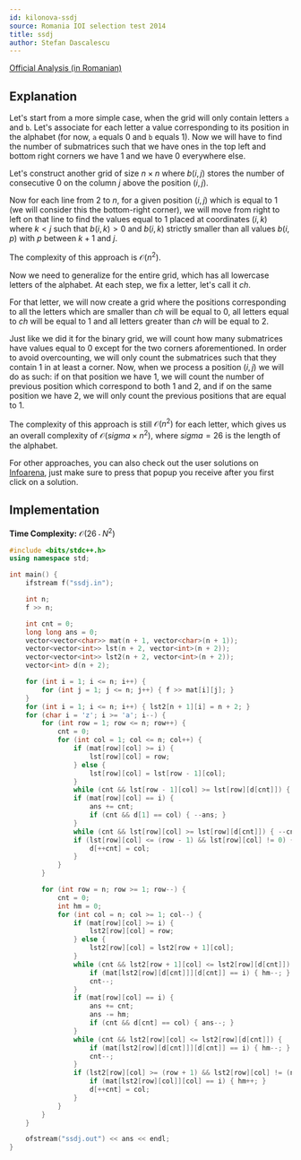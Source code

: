 ```yaml
---
id: kilonova-ssdj
source: Romania IOI selection test 2014
title: ssdj
author: Stefan Dascalescu
---
```


[Official Analysis (in Romanian)](https://github.com/roalgo-discord/Romanian-Olympiad-Solutions/blob/main/Baraj%20%2B%20Lot%20Seniori%20(IOI%20team%20selection%20tests)/2014/Lot%201/sol-ssdj.pdf)

## Explanation

Let's start from a more simple case, when the grid will only contain letters `a` and `b`. Let's associate for each letter a value corresponding to its position in the alphabet (for now, `a` equals $0$ and `b` equals $1$). Now we will have to find the number of submatrices such that we have ones in the top left and bottom right corners we have $1$ and we have $0$ everywhere else.

Let's construct another grid of size $n \times n$ where $b(i, j)$ stores the number of consecutive $0$ on the column $j$ above the position $(i, j)$.

Now for each line from $2$ to $n$, for a given position $(i, j)$ which is equal to $1$ (we will consider this the bottom-right corner), we will move from right to left on that line to find the values equal to $1$ placed at coordinates $(i, k)$ where $k < j$ such that $b(i, k) > 0$ and $b(i, k)$ strictly smaller than all values $b(i, p)$ with $p$ between $k+1$ and $j$.

The complexity of this approach is $\mathcal{O}(n^2)$.

Now we need to generalize for the entire grid, which has all lowercase letters of the alphabet. At each step, we fix a letter, let's call it $ch$.

For that letter, we will now create a grid where the positions corresponding to all the letters which are smaller than $ch$ will be equal to $0$, all letters equal to $ch$ will be equal to $1$ and all letters greater than $ch$ will be equal to $2$.

Just like we did it for the binary grid, we will count how many submatrices have values equal to $0$ except for the two corners aforementioned. In order to avoid overcounting, we will only count the submatrices such that they contain $1$ in at least a corner. Now, when we process a position $(i, j)$ we will do as such: if on that position we have $1$, we will count the number of previous position which correspond to both $1$ and $2$, and if on the same position we have $2$, we will only count the previous positions that are equal to $1$.

The complexity of this approach is still $\mathcal{O}(n^2)$ for each letter, which gives us an overall complexity of $\mathcal{O}(sigma \times n^2)$, where $sigma = 26$ is the length of the alphabet.

For other approaches, you can also check out the user solutions on [Infoarena](https://infoarena.ro/monitor?task=ssdj), just make sure to press that popup you receive after you first click on a solution.

## Implementation

**Time Complexity:** $\mathcal{O}(26 \cdot N^2)$

<LanguageSection>
<CPPSection>

```cpp
#include <bits/stdc++.h>
using namespace std;

int main() {
	ifstream f("ssdj.in");

	int n;
	f >> n;

	int cnt = 0;
	long long ans = 0;
	vector<vector<char>> mat(n + 1, vector<char>(n + 1));
	vector<vector<int>> lst(n + 2, vector<int>(n + 2));
	vector<vector<int>> lst2(n + 2, vector<int>(n + 2));
	vector<int> d(n + 2);

	for (int i = 1; i <= n; i++) {
		for (int j = 1; j <= n; j++) { f >> mat[i][j]; }
	}
	for (int i = 1; i <= n; i++) { lst2[n + 1][i] = n + 2; }
	for (char i = 'z'; i >= 'a'; i--) {
		for (int row = 1; row <= n; row++) {
			cnt = 0;
			for (int col = 1; col <= n; col++) {
				if (mat[row][col] >= i) {
					lst[row][col] = row;
				} else {
					lst[row][col] = lst[row - 1][col];
				}
				while (cnt && lst[row - 1][col] >= lst[row][d[cnt]]) { --cnt; }
				if (mat[row][col] == i) {
					ans += cnt;
					if (cnt && d[1] == col) { --ans; }
				}
				while (cnt && lst[row][col] >= lst[row][d[cnt]]) { --cnt; }
				if (lst[row][col] <= (row - 1) && lst[row][col] != 0) {
					d[++cnt] = col;
				}
			}
		}

		for (int row = n; row >= 1; row--) {
			cnt = 0;
			int hm = 0;
			for (int col = n; col >= 1; col--) {
				if (mat[row][col] >= i) {
					lst2[row][col] = row;
				} else {
					lst2[row][col] = lst2[row + 1][col];
				}
				while (cnt && lst2[row + 1][col] <= lst2[row][d[cnt]]) {
					if (mat[lst2[row][d[cnt]]][d[cnt]] == i) { hm--; }
					cnt--;
				}
				if (mat[row][col] == i) {
					ans += cnt;
					ans -= hm;
					if (cnt && d[cnt] == col) { ans--; }
				}
				while (cnt && lst2[row][col] <= lst2[row][d[cnt]]) {
					if (mat[lst2[row][d[cnt]]][d[cnt]] == i) { hm--; }
					cnt--;
				}
				if (lst2[row][col] >= (row + 1) && lst2[row][col] != (n + 2)) {
					if (mat[lst2[row][col]][col] == i) { hm++; }
					d[++cnt] = col;
				}
			}
		}
	}

	ofstream("ssdj.out") << ans << endl;
}
```

</CPPSection>
</LanguageSection>
